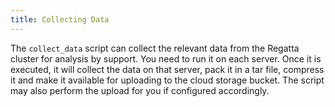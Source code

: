 ```yaml
---
title: Collecting Data
---
```


The `collect_data` script can collect the relevant data from the Regatta cluster for analysis by 
support. You need to run it on each server. Once it is executed, it will collect the data on that 
server, pack it in a tar file, compress it and make it available for uploading to the cloud storage 
bucket. The script may also perform the upload for you if configured accordingly.